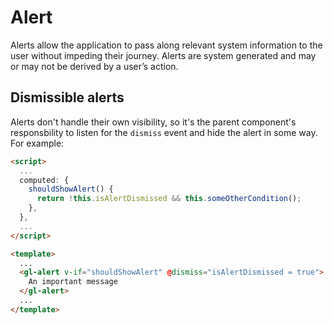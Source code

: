 
<Meta title="base/Alert" component={GlAlert} />

# Alert

<Story id="base-alert--default" />

Alerts allow the application to pass along relevant system information to the
user without impeding their journey. Alerts are system generated and may or may
not be derived by a user’s action.

## Dismissible alerts

Alerts don't handle their own visibility, so it's the parent component's
responsbility to listen for the `dismiss` event and hide the alert in some way.
For example:

```html
<script>
  ...
  computed: {
    shouldShowAlert() {
      return !this.isAlertDismissed && this.someOtherCondition();
    },
  },
  ...
</script>

<template>
  ...
  <gl-alert v-if="shouldShowAlert" @dismiss="isAlertDismissed = true">
    An important message
  </gl-alert>
  ...
</template>
```
<Props of={GlAlert} />
